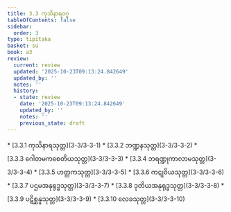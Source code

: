 ```yaml
---
title: 3.3 ကုသိနာရဝဂ္ဂ
tableOfContents: false
sidebar:
  order: 3
type: tipitaka
basket: su
book: a3
review:
  current: review
  updated: '2025-10-23T09:13:24.842649'
  updated_by: ''
  notes: ''
  history:
  - state: review
    date: '2025-10-23T09:13:24.842649'
    updated_by: ''
    notes: ''
    previous_state: draft
---
```



<ReviewStatus review={frontmatter.review} showDetails={true} />

<HypothesisAnnotation frontmatter={frontmatter} />

<DynamicBreadcrumb />



<TableOfContents book="a3" section="3.3">
* [3.3.1 ကုသိနာရသုတ္တ](3-3/3-3-1)
* [3.3.2 ဘဏ္ဍနသုတ္တ](3-3/3-3-2)
* [3.3.3 ဂေါတမကစေတိယသုတ္တ](3-3/3-3-3)
* [3.3.4 ဘရဏ္ဍုကာလာမသုတ္တ](3-3/3-3-4)
* [3.3.5 ဟတ္ထကသုတ္တ](3-3/3-3-5)
* [3.3.6 ကဋုဝိယသုတ္တ](3-3/3-3-6)
* [3.3.7 ပဌမအနုရုဒ္ဓသုတ္တ](3-3/3-3-7)
* [3.3.8 ဒုတိယအနုရုဒ္ဓသုတ္တ](3-3/3-3-8)
* [3.3.9 ပဋိစ္ဆန္နသုတ္တ](3-3/3-3-9)
* [3.3.10 လေခသုတ္တ](3-3/3-3-10)
</TableOfContents>